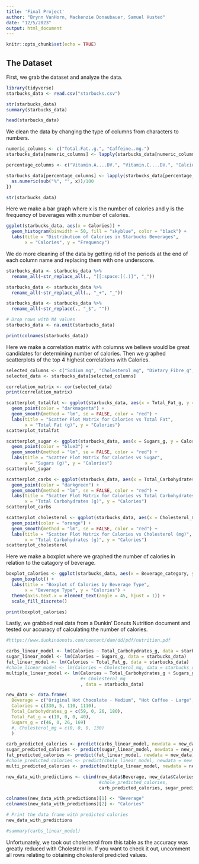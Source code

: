 ---
title: 'Final Project'
author: "Brynn VanHorn, Mackenzie Donaubauer, Samuel Husted"
date: "12/5/2023"
output: html_document
---
  
```{r setup, include=FALSE}
knitr::opts_chunk$set(echo = TRUE)
```

## The Dataset

First, we grab the dataset and analyze the data.

```{r}
library(tidyverse)
starbucks_data <- read.csv("starbucks.csv")

str(starbucks_data)
summary(starbucks_data)

head(starbucks_data)
```
We clean the data by changing the type of columns from characters to numbers.
```{r}
numeric_columns <- c("Total.Fat..g.", "Caffeine..mg.")
starbucks_data[numeric_columns] <- lapply(starbucks_data[numeric_columns], as.numeric)

percentage_columns <- c("Vitamin.A....DV.", "Vitamin.C....DV.", "Calcium....DV.", "Iron....DV.")

starbucks_data[percentage_columns] <- lapply(starbucks_data[percentage_columns], function(x) {
  as.numeric(sub("%", "", x))/100
})

str(starbucks_data)
```

Here we make a bar graph where x is the number of calories and y is the frequency of beverages with x number of calories.
```{r}
ggplot(starbucks_data, aes(x = Calories)) +
  geom_histogram(binwidth = 50, fill = "skyblue", color = "black") +
  labs(title = "Distribution of Calories in Starbucks Beverages",
       x = "Calories", y = "Frequency")
```


We do more cleaning of the data by getting rid of the periods at the end of each column name and replacing them with one underscore.
```{r}
starbucks_data <- starbucks_data %>%
  rename_all(~str_replace_all(., "[[:space:](.)]", "_"))

starbucks_data <- starbucks_data %>%
  rename_all(~str_replace_all(., "_+", "_"))

starbucks_data <- starbucks_data %>%
  rename_all(~str_replace(., "_$", ""))

# Drop rows with NA values
starbucks_data <- na.omit(starbucks_data)

print(colnames(starbucks_data))
```
Here we make a correlation matrix with columns we believe would be great candidates for determining number of calories. Then we graphed scatterplots of the top 4 highest correlations with Calories. 
```{r}
selected_columns <- c("Sodium_mg", "Cholesterol_mg", "Dietary_Fibre_g", "Protein_g", "Calcium_DV", "Calories", "Total_Fat_g", "Sugars_g", "Total_Carbohydrates_g")
selected_data <- starbucks_data[selected_columns]

correlation_matrix <- cor(selected_data)
print(correlation_matrix)

scatterplot_totalfat <- ggplot(starbucks_data, aes(x = Total_Fat_g, y = Calories)) +
  geom_point(color = "darkmagenta") +
  geom_smooth(method = "lm", se = FALSE, color = "red") + 
  labs(title = "Scatter Plot Matrix for Calories vs Total Fat",
       x = "Total Fat (g)", y = "Calories")
scatterplot_totalfat

scatterplot_sugar <- ggplot(starbucks_data, aes(x = Sugars_g, y = Calories)) +
  geom_point(color = "blue3") +
  geom_smooth(method = "lm", se = FALSE, color = "red") + 
  labs(title = "Scatter Plot Matrix for Calories vs Sugar",
       x = "Sugars (g)", y = "Calories")
scatterplot_sugar

scatterplot_carbs <- ggplot(starbucks_data, aes(x = Total_Carbohydrates_g, y = Calories)) +
  geom_point(color = "darkgreen") +
  geom_smooth(method = "lm", se = FALSE, color = "red") + 
  labs(title = "Scatter Plot Matrix for Calories vs Total Carbohydrates (g)",
       x = "Total Carbohydrates (g)", y = "Calories")
scatterplot_carbs

scatterplot_cholesterol <- ggplot(starbucks_data, aes(x = Cholesterol_mg, y = Calories)) +
  geom_point(color = "orange") +
  geom_smooth(method = "lm", se = FALSE, color = "red") + 
  labs(title = "Scatter Plot Matrix for Calories vs Cholesterol (mg)",
       x = "Total Carbohydrates (g)", y = "Calories")
scatterplot_cholesterol
```

Here we make a boxplot where we graphed the number of calories in relation to the catagory of beverage.
```{r}
boxplot_calories <- ggplot(starbucks_data, aes(x = Beverage_category, y = Calories, fill = Beverage_category)) +
  geom_boxplot() +
  labs(title = "Boxplot of Calories by Beverage Type",
       x = "Beverage Type", y = "Calories") +
  theme(axis.text.x = element_text(angle = 45, hjust = 1)) + 
  scale_fill_discrete()  

print(boxplot_calories)
```

Lastly, we grabbed real data from a Dunkin' Donuts Nutrition document and tested our accuracy of calculating the number of calories.
```{r}
#https://www.dunkindonuts.com/content/dam/dd/pdf/nutrition.pdf

carbs_linear_model <- lm(Calories ~ Total_Carbohydrates_g, data = starbucks_data)
sugar_linear_model <- lm(Calories ~ Sugars_g, data = starbucks_data)
fat_linear_model <- lm(Calories ~ Total_Fat_g, data = starbucks_data)
#chole_linear_model <- lm(Calories ~ Cholesterol_mg, data = starbucks_data)
multiple_linear_model <- lm(Calories ~ Total_Carbohydrates_g + Sugars_g + Total_Fat_g 
                            #+ Cholesterol_mg
                            , data = starbucks_data)

new_data <- data.frame(
  Beverage = c("Original Hot Chocolate - Medium", "Hot Coffee - Large", "Hot Coffee with Sugar - Medium", "French Vanilla Swirl Frozen Coffee with Cream - Large"), 
  Calories = c(330, 5, 110, 1110), 
  Total_Carbohydrates_g = c(59, 0, 26, 180), 
  Total_Fat_g = c(10, 0, 0, 40), 
  Sugars_g = c(46, 0, 26, 169)
  #, Cholesterol_mg = c(0, 0, 0, 130)
  )

carb_predicted_calories <- predict(carbs_linear_model, newdata = new_data)
sugar_predicted_calories <- predict(sugar_linear_model, newdata = new_data)
fat_predicted_calories <- predict(fat_linear_model, newdata = new_data)
#chole_predicted_calories <- predict(chole_linear_model, newdata = new_data)
multi_predicted_calories <- predict(multiple_linear_model, newdata = new_data)

new_data_with_predictions <- cbind(new_data$Beverage, new_data$Calories, 
                                   #chole_predicted_calories, 
                                   carb_predicted_calories, sugar_predicted_calories, fat_predicted_calories, multi_predicted_calories)

colnames(new_data_with_predictions)[1] <- "Beverage"
colnames(new_data_with_predictions)[2] <- "Calories"

# Print the data frame with predicted calories
new_data_with_predictions

#summary(carbs_linear_model)

```
Unfortunately, we took out cholesterol from this table as the accuracy was greatly reduced with Cholesterol in. If you want to check it out, uncomment all rows relating to obtaining cholesterol predicted values.
